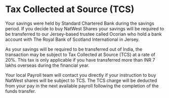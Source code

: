 # Tax Collected at Source (TCS)

Your savings were held by Standard Chartered Bank during the savings period. If you decide to buy NatWest Shares your savings will be required to be transferred to our Jersey-based trustee called Ocorian who hold a bank account with The Royal Bank of Scotland International in Jersey.

As your savings will be required to be transferred out of India, the transaction may be subject to Tax Collected at Source (TCS) at a rate of 20%. This tax is only applicable if you have transferred more than INR 7 lakhs overseas during the financial year.

Your local Payroll team will contact you directly if your instruction to buy NatWest shares will be subject to TCS. The TCS charge will be deducted from your pay in the next available payroll following the completion of the funds transfer.